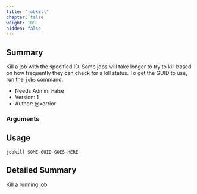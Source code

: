 ```yaml
---
title: "jobkill"
chapter: false
weight: 109
hidden: false
---
```


## Summary
Kill a job with the specified ID. Some jobs will take longer to try to kill based on how frequently they can check for a kill status.
To get the GUID to use, run the `jobs` command.


- Needs Admin: False  
- Version: 1  
- Author: @xorrior  

### Arguments

## Usage

```
jobkill SOME-GUID-GOES-HERE
```


## Detailed Summary

Kill a running job